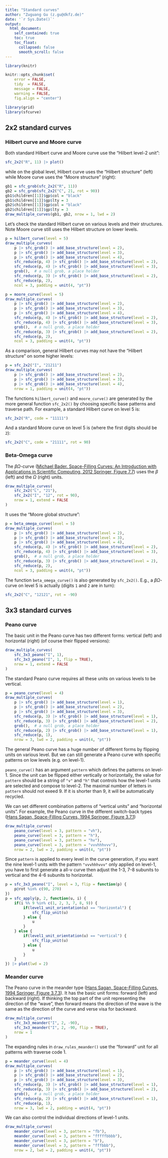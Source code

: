 ```yaml
---
title: "Standard curves"
author: "Zuguang Gu (z.gu@dkfz.de)"
date: '`r Sys.Date()`'
output: 
  html_document:
    self_contained: true
    toc: true
    toc_float:
      collapsed: false
      smooth_scroll: false
---
```


```r
library(knitr)

knitr::opts_chunk$set(
    error = FALSE,
    tidy  = FALSE,
    message = FALSE,
    warning = FALSE,
    fig.align = "center")

library(grid)
library(sfcurve)
```

## 2x2 standard curves

### Hilbert curve and Moore curve

Both standard Hilbert curve and Moore curve use the "Hilbert level-2 unit":

```r
sfc_2x2("R", 11) |> plot()
```

while on the global level, Hilbert curve uses the "Hilbert structure" (left) while Moore curve
uses the "Moore structure" (right):

```r
gb1 = sfc_grob(sfc_2x2("R", 11))
gb2 = sfc_grob(sfc_2x2("C", 21, rot = 90))
gb1$children[[1]]$gp$col = "black"
gb1$children[[1]]$gp$lty = 3
gb2$children[[1]]$gp$col = "black"
gb2$children[[1]]$gp$lty = 3
draw_multiple_curves(gb1, gb2, nrow = 1, lwd = 2)
```

Let's check the standard Hilbert curve on various levels and their structures. Note
Moore curve still uses the Hilbert structure on lower levels.

```r
p = hilbert_curve(level = 5)
draw_multiple_curves(
    p |> sfc_grob() |> add_base_structure(level = 2),
    p |> sfc_grob() |> add_base_structure(level = 3),
    p |> sfc_grob() |> add_base_structure(level = 4),
    sfc_reduce(p, 4) |> sfc_grob() |> add_base_structure(level = 2),
    sfc_reduce(p, 4) |> sfc_grob() |> add_base_structure(level = 3),
    grob(),  # a null grob, a place holder
    sfc_reduce(p, 3) |> sfc_grob() |> add_base_structure(level = 2),
    sfc_reduce(p, 2),
    ncol = 3, padding = unit(4, "pt"))
```

```r
p = moore_curve(level = 5)
draw_multiple_curves(
    p |> sfc_grob() |> add_base_structure(level = 2),
    p |> sfc_grob() |> add_base_structure(level = 3),
    p |> sfc_grob() |> add_base_structure(level = 4),
    sfc_reduce(p, 4) |> sfc_grob() |> add_base_structure(level = 2),
    sfc_reduce(p, 4) |> sfc_grob() |> add_base_structure(level = 3),
    grob(),  # a null grob, a place holder
    sfc_reduce(p, 3) |> sfc_grob() |> add_base_structure(level = 2),
    sfc_reduce(p, 2),
    ncol = 3, padding = unit(4, "pt"))
```

As a comparison, general Hilbert curves may not have the "Hilbert structure" on some higher levels:

```r
p = sfc_2x2("I", "21211")
draw_multiple_curves(
    p |> sfc_grob() |> add_base_structure(level = 2),
    p |> sfc_grob() |> add_base_structure(level = 3),
    p |> sfc_grob() |> add_base_structure(level = 4),
    nrow = 1, padding = unit(4, "pt"))
```


The functions `hilbert_curve()` and `moore_curve()` are generated by the more general function `sfc_2x2()` by
choosing specific base patterns and traverse path. For example, a standard Hilbert curve on level 5 is:

```r
sfc_2x2("R", code = "11111")
```

And a standard Moore curve on level 5 is (where the first digits should be `2`):

```r
sfc_2x2("C", code = "21111", rot = 90)
```


### Beta-Omega curve

The $\beta\Omega$-curve ([Michael Bader. Space-Filling Curves: An Introduction with Applications in Scientific Computing, 2012 Springer, Figure 7.7](https://doi.org/10.1007/978-3-642-31046-1)) uses the $\beta$ (left) and the $\Omega$ (right) units.


```r
draw_multiple_curves(
    sfc_2x2("L", "21"),
    sfc_2x2("I", "12", rot = 90),
    nrow = 1, extend = FALSE
)
```

It uses the "Moore global structure":


```r
p = beta_omega_curve(level = 5)
draw_multiple_curves(
    p |> sfc_grob() |> add_base_structure(level = 2),
    p |> sfc_grob() |> add_base_structure(level = 3),
    p |> sfc_grob() |> add_base_structure(level = 4),
    sfc_reduce(p, 4) |> sfc_grob() |> add_base_structure(level = 2),
    sfc_reduce(p, 4) |> sfc_grob() |> add_base_structure(level = 3),
    grob(),  # a null grob, a place holder
    sfc_reduce(p, 3) |> sfc_grob() |> add_base_structure(level = 2),
    sfc_reduce(p, 2),
    ncol = 3, padding = unit(4, "pt"))
```

The function `beta_omega_curve()` is also generated by `sfc_2x2()`. E.g., a $\beta\Omega$-curve on level 5
is actually (digits `1` and `2` are in turn):

```r
sfc_2x2("C", "12121", rot = -90)
```

## 3x3 standard curves

### Peano curve

The basic unit in the Peano curve has two different forms: vertical (left) and horizontal (right) (of course their flipped versions):

```r
draw_multiple_curves(
    sfc_3x3_peano("I", 1),
    sfc_3x3_peano("I", 1, flip = TRUE),
    nrow = 1, extend = FALSE
)
```

The standard Peano curve requires all these units on various levels to be vertical.

```r
p = peano_curve(level = 4)
draw_multiple_curves(
    p |> sfc_grob() |> add_base_structure(level = 1),
    p |> sfc_grob() |> add_base_structure(level = 2),
    p |> sfc_grob() |> add_base_structure(level = 3),
    sfc_reduce(p, 3) |> sfc_grob() |> add_base_structure(level = 1),
    sfc_reduce(p, 3) |> sfc_grob() |> add_base_structure(level = 2),
    grob(),  # a null grob, a place holder
    sfc_reduce(p, 2) |> sfc_grob() |> add_base_structure(level = 1),
    sfc_reduce(p, 1),
    nrow = 3, lwd = 2, padding = unit(4, "pt"))
```

The general Peano curve has a huge number of different forms by flipping units on various level. But we can still
generate a Peano curve with specific patterns on low levels (e.g. on level-1).

`peano_curve()` has an argument `pattern` which defines the patterns on level-1. Since the unit can be flipped
either vertically or horizontally, the value for `pattern` should be a string of `"v"` and `"h"` that controls how the level-1
units are selected and compose to level-2. The maximal number of letters in `pattern` should not exeed 9. If it is shorter
than 9, it will be automatically recycled.

We can set different combination patterns of "vertical units" and "horizontal units".
For example, the Peano curve in the different switch-back types ([Hans Sagan, Space-Filling Curves, 1994 Springer, Figure 3.7.1](https://link.springer.com/book/10.1007/978-1-4612-0871-6))

```r
draw_multiple_curves(
    peano_curve(level = 3, pattern = "vh"),
    peano_curve(level = 3, pattern = "h"),
    peano_curve(level = 3, pattern = "hv"),
    peano_curve(level = 3, pattern = "vvvhhhvvv"),
    nrow = 2, lwd = 2, padding = unit(4, "pt"))
```

Since `pattern` is applied to every level in the curve generation, if you want
the nine level-1 units with the pattern `"vvvhhhvvv"` only applied on level-1,
you have to first generate a all-v curve then adjust the 1-3, 7-8 subunits to vertical
and the 4-6 subunits to horizontal.

```r
p = sfc_3x3_peano("I", level = 3, flip = function(p) {
    p@rot %in% c(90, 270)
})
p = sfc_apply(p, 2, function(u, i) {
    if(i %% 9 %in% c(1, 2, 3, 7, 8, 9)) {
        if(level1_unit_orientation(u) == "horizontal") {
            sfc_flip_unit(u)
        } else {
            u
        }
    } else {
        if(level1_unit_orientation(u) == "vertical") {
            sfc_flip_unit(u)
        } else {
            u
        }
    }
}) |> plot(lwd = 2)
```

### Meander curve

The Peano curve in the meander type ([Hans Sagan, Space-Filling Curves, 1994 Springer, Figure 3.7.3](https://link.springer.com/book/10.1007/978-1-4612-0871-6)). It has the basic unit forms: forward (left) and backward (right). If thinking the top
part of the unit representing the direction of the "wave", then forward means the direction of the wave is the same as the direction of the curve
and verse visa for backward.


```r
draw_multiple_curves(
    sfc_3x3_meander("I", 2, -90),
    sfc_3x3_meander("I", 2, -90, flip = TRUE),
    nrow = 1
)
```

The expanding rules in `draw_rules_meander()` use the "forward" unit for all patterns
with traverse code 1.

```r
p = meander_curve(level = 4)
draw_multiple_curves(
    p |> sfc_grob() |> add_base_structure(level = 1),
    p |> sfc_grob() |> add_base_structure(level = 2),
    p |> sfc_grob() |> add_base_structure(level = 3),
    sfc_reduce(p, 3) |> sfc_grob() |> add_base_structure(level = 1),
    sfc_reduce(p, 3) |> sfc_grob() |> add_base_structure(level = 2),
    grob(),  # a null grob, a place holder
    sfc_reduce(p, 2) |> sfc_grob() |> add_base_structure(level = 1),
    sfc_reduce(p, 1),
    nrow = 3, lwd = 2, padding = unit(4, "pt"))
```

We can also control the individual directions of level-1 units.

```r
draw_multiple_curves(
    meander_curve(level = 3, pattern = "fb"),
    meander_curve(level = 3, pattern = "fffffbbbb"),
    meander_curve(level = 3, pattern = "b"),
    meander_curve(level = 3, pattern = "fffbbb"),
    nrow = 2, lwd = 2, padding = unit(4, "pt"))
```


